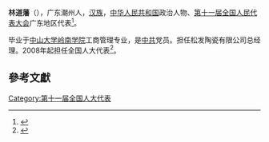 '''林道藩'''（{{bd|1961年||}}），广东潮州人，[[汉族|汉族]]，[[中华人民共和国|中华人民共和国]]政治人物、[[第十一届全国人民代表大会|第十一届全国人民代表大会]]广东地区代表<ref>{{cite web|author=新华网|title=第十一届全国人大代表|url=http://news.xinhuanet.com/ziliao/2008-03/03/content_7708230.htm?node=36628|publisher=新华网|accessdate=2014-01-07|archive-date=2014-01-10|archive-url=https://web.archive.org/web/20140110211415/http://news.xinhuanet.com/ziliao/2008-03/03/content_7708230.htm?node=36628|dead-url=no}}</ref>。

毕业于[[中山大学岭南学院|中山大学岭南学院]]工商管理专业，是[[中共|中共]]党员。担任松发陶瓷有限公司总经理。2008年起担任全国人大代表<ref>{{cite news|title=全国人大代表信息-林道藩|url= http://210.82.31.1:8084/delegate/viewDelegate.action?dbid=111891|accessdate=2013-04-05|newspaper=全国人大网|archive-url=https://web.archive.org/web/20140522074946/http://www.npc.gov.cn/delegate/viewDelegate.action?dbid=111891|archive-date=2014-05-22|dead-url=yes}}</ref>。

==參考文獻==
{{reflist}}
[[Category:第十一届全国人大代表|Category:第十一届全国人大代表]]